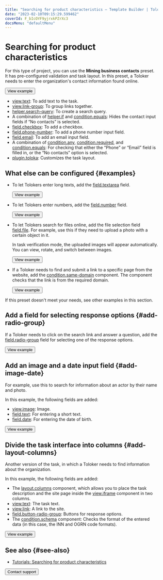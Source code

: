 ```yaml
---
title: "Searching for product characteristics — Template Builder | Toloka documentation"
date: "2023-02-10T09:15:29.599462"
coverId: F_bIcOYF9yjrxkPZrXc3
docsMenu: "defaultMenu"
---
```



# Searching for product characteristics

For this type of project, you can use the **Mining business contacts** preset. It has pre-configured validation and task layout. In this preset, a Toloker needs to enter the organization's contact information found online.

<Button themeColor="light" view="default" size="l" type="link" url="https://ya.cc/t/Q2O6DQ2L3vvtkR">View example</Button>

<Cut title="Components used in the example">

- [view.text](/docs/template-builder/reference/view.text): To add text to the task.
- [view.link-group](/docs/template-builder/reference/view.link-group): To group links together.
- [helper.search-query](/docs/template-builder/reference/helper.search-query): To create a search query.
- A combination of [helper.if](/docs/template-builder/reference/helper.if) and [condition.equals](/docs/template-builder/reference/condition.equals): Hides the contact input fields if “No contacts” is selected.
- [field.checkbox](/docs/template-builder/reference/field.checkbox): To add a checkbox.
- [field.phone-number](/docs/template-builder/reference/field.phone-number): To add a phone number input field.
- [field.email](/docs/template-builder/reference/field.email): To add an email input field.
- A combination of [condition.any](/docs/template-builder/reference/condition.any), [condition.required](/docs/template-builder/reference/condition.required), and [condition.equals](/docs/template-builder/reference/condition.equals): For checking that either the “Phone” or “Email” field is filled in, or the “No contacts” option is selected.
- [plugin.toloka](/docs/template-builder/reference/plugin.toloka): Customizes the task layout.

</Cut>

## What else can be configured {#examples}

- To let Tolokers enter long texts, add the [field.textarea](/docs/template-builder/reference/field.textarea) field.

  <Button themeColor="light" view="default" size="l" type="link" url="https://ya.cc/t/5aKHQEXE3vvu7U">View example</Button>

- To let Tolokers enter numbers, add the [field.number](/docs/template-builder/reference/field.number) field.

  <Button themeColor="light" view="default" size="l" type="link" url="https://ya.cc/t/BFMRXUUS3xDkbn">View example</Button>

- To let Tolokers search for files online, add the file selection field [field.file](/docs/template-builder/reference/field.file). For example, use this if they need to upload a photo with a certain object in it.

    In task verification mode, the uploaded images will appear automatically. You can view, rotate, and switch between images.

  <Button themeColor="light" view="default" size="l" type="link" url="https://ya.cc/t/2q9TFDoh3xE9PR">View example</Button>

- If a Toloker needs to find and submit a link to a specific page from the website, add the [condition.same-domain](/docs/template-builder/reference/condition.same-domain) component. The component checks that the link is from the required domain.

  <Button themeColor="light" view="default" size="l" type="link" url="https://ya.cc/t/sBbrym1_3xE9iw">View example</Button>

If this preset doesn't meet your needs, see other examples in this section.

## Add a field for selecting response options {#add-radio-group}

If a Toloker needs to click on the search link and answer a question, add the [field.radio-group](/docs/template-builder/reference/field.radio-group) field for selecting one of the response options.

  <Button themeColor="light" view="default" size="l" type="link" url="https://ya.cc/t/beR3LXQ83y8f94">View example</Button>

## Add an image and a date input field {#add-image-date}

For example, use this to search for information about an actor by their name and photo.

In this example, the following fields are added:

- [view.image](/docs/template-builder/reference/view.image): Image.
- [field.text](/docs/template-builder/reference/field.text): For entering a short text.
- [field.date](/docs/template-builder/reference/field.date): For entering the date of birth.

<Button themeColor="light" view="default" size="l" type="link" url="https://ya.cc/t/k9H6qX0v3vw22r">View example</Button>

## Divide the task interface into columns {#add-layout-columns}

Another version of the task, in which a Toloker needs to find information about the organization.

In this example, the following fields are added:

- The [layout.columns](/docs/template-builder/reference/layout.columns) component, which allows you to place the task description and the site page inside the [view.iframe](/docs/template-builder/reference/view.iframe) component in two columns.
- [view.text](/docs/template-builder/reference/view.text): The task text.
- [view.link](/docs/template-builder/reference/view.link): A link to the site.
- [field.button-radio-group](/docs/template-builder/reference/field.button-radio-group): Buttons for response options.
- The [condition.schema](/docs/template-builder/reference/condition.schema) component: Checks the format of the entered data (in this case, the INN and OGRN code formats).

<Button themeColor="light" view="default" size="l" type="link" url="https://ya.cc/t/s5vP6HDb3ttFVB">View example</Button>

## See also {#see-also}

- [Tutorials: Searching for product characteristics](/docs/tutorials/internet-search)

<Button themeColor="light" view="default" size="l" type="link" url="/docs/guide/troubleshooting/support?form-source=template-builder-templates-data-search">Contact support</Button>
